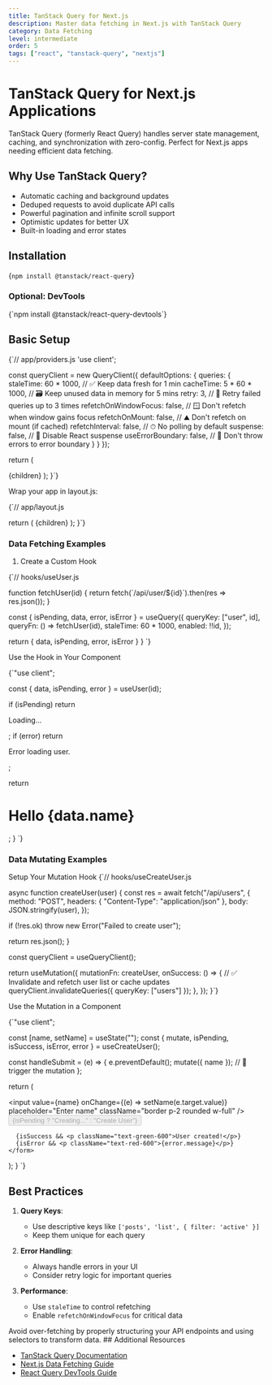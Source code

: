 ```yaml
---
title: TanStack Query for Next.js
description: Master data fetching in Next.js with TanStack Query
category: Data Fetching
level: intermediate
order: 5
tags: ["react", "tanstack-query", "nextjs"]
---
```


# TanStack Query for Next.js Applications

<ProTip title="Why TanStack Query?">
  TanStack Query (formerly React Query) handles server state management,
  caching, and synchronization with zero-config. Perfect for Next.js apps
  needing efficient data fetching.
</ProTip>

## Why Use TanStack Query?

- Automatic caching and background updates
- Deduped requests to avoid duplicate API calls
- Powerful pagination and infinite scroll support
- Optimistic updates for better UX
- Built-in loading and error states

## Installation

<CodeBlock language="markdown">{`npm install @tanstack/react-query`}</CodeBlock>

### Optional: DevTools

<CodeBlock language="markdown">
  {`npm install @tanstack/react-query-devtools`}
</CodeBlock>

## Basic Setup

<CodeBlock language="jsx">
{`// app/providers.js
'use client';


  const queryClient = new QueryClient({
  defaultOptions: {
    queries: {
      staleTime: 60 * 1000,       // ✅ Keep data fresh for 1 min
      cacheTime: 5 * 60 * 1000,   // 🗃 Keep unused data in memory for 5 mins
      retry: 3,                   // 🔁 Retry failed queries up to 3 times
      refetchOnWindowFocus: false, // 🪟 Don't refetch when window gains focus
      refetchOnMount: false,      // ⛰ Don't refetch on mount (if cached)
      refetchInterval: false,     // ⏱ No polling by default
      suspense: false,            // 🧘 Disable React suspense
      useErrorBoundary: false,    // 🧱 Don't throw errors to error boundary
    }
  }
});

return (

<QueryClientProvider client={queryClient}>
  {children}
  <ReactQueryDevtools initialIsOpen={false} />
</QueryClientProvider>
); }`}

</CodeBlock>

Wrap your app in layout.js:

<CodeBlock language="jsx">
{`// app/layout.js

  return (
    <html>
      <body>
        <Providers>{children}</Providers>
      </body>
    </html>
  );
}`}
</CodeBlock>

### Data Fetching Examples

1. Create a Custom Hook
<CodeBlock language="jsx">
{`// hooks/useUser.js

function fetchUser(id) {
return fetch(\`/api/user/\${id}\`).then(res => res.json());
}

  const { isPending, data, error, isError } = useQuery({
    queryKey: ["user", id],
    queryFn: () => fetchUser(id),
    staleTime: 60 * 1000,
    enabled: !!id,
  });

return { data, isPending, error, isError }
}
`}
</CodeBlock>

Use the Hook in Your Component

<CodeBlock language="jsx">
{`"use client";

  const { data, isPending, error } = useUser(id);

if (isPending) return <p>Loading...</p>;
if (error) return <p>Error loading user.</p>;

return <h1>Hello {data.name}</h1>;
}
`}

</CodeBlock>

### Data Mutating Examples
Setup Your Mutation Hook
<CodeBlock language="jsx">
{`// hooks/useCreateUser.js

async function createUser(user) {
  const res = await fetch("/api/users", {
    method: "POST",
    headers: { "Content-Type": "application/json" },
    body: JSON.stringify(user),
  });

  if (!res.ok) throw new Error("Failed to create user");

  return res.json();
}

  const queryClient = useQueryClient();

  return useMutation({
    mutationFn: createUser,
    onSuccess: () => {
      // ✅ Invalidate and refetch user list or cache updates
      queryClient.invalidateQueries({ queryKey: ["users"] });
    },
  });
}`}
</CodeBlock>

 Use the Mutation in a Component

 <CodeBlock language="jsx">
{`"use client";


  const [name, setName] = useState("");
  const { mutate, isPending, isSuccess, isError, error } = useCreateUser();

  const handleSubmit = (e) => {
    e.preventDefault();
    mutate({ name }); // 🚀 trigger the mutation
  };

  return (
    <form onSubmit={handleSubmit} className="space-y-4">
      <input
        value={name}
        onChange={(e) => setName(e.target.value)}
        placeholder="Enter name"
        className="border p-2 rounded w-full"
      />
      <button type="submit" disabled={isPending} className="btn btn-primary">
        {isPending ? "Creating..." : "Create User"}
      </button>

      {isSuccess && <p className="text-green-600">User created!</p>}
      {isError && <p className="text-red-600">{error.message}</p>}
    </form>
  );
}
`}
</CodeBlock>

## Best Practices

1. **Query Keys**:

   - Use descriptive keys like `['posts', 'list', { filter: 'active' }]`
   - Keep them unique for each query

2. **Error Handling**:

   - Always handle errors in your UI
   - Consider retry logic for important queries

3. **Performance**:
   - Use `staleTime` to control refetching
   - Enable `refetchOnWindowFocus` for critical data

<Callout type="warning">
  Avoid over-fetching by properly structuring your API endpoints and using
  selectors to transform data.
</Callout>
## Additional Resources

- [TanStack Query Documentation](https://tanstack.com/query/latest)
- [Next.js Data Fetching Guide](https://nextjs.org/docs/basic-features/data-fetching)
- [React Query DevTools Guide](https://tanstack.com/query/latest/docs/react/devtools)
